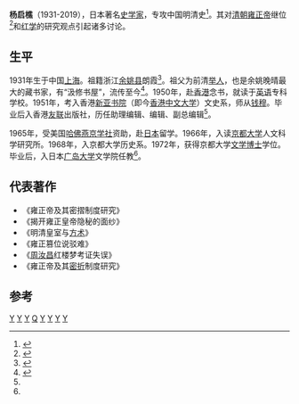 {{expand|time=2015-12-05T14:41:57+00:00}}
'''杨启樵'''（1931-2019），日本著名[[史学家|史学家]]，专攻中国明清史<ref>{{cite web |url=http://www.iqh.net.cn/sort.asp?column_cat_id=305 |title=杨启樵 |publisher=中国人民大学清史研究所 |access-date=2015-12-05 |archive-date=2020-04-18 |archive-url=https://web.archive.org/web/20200418021116/http://www.iqh.net.cn/sort.asp?column_cat_id=305 |dead-url=no }}</ref>。其对[[清朝|清朝]][[雍正帝|雍正帝]]继位<ref>{{cite web |url=http://news.ifeng.com/history/zhongguogudaishi/special/yongzheng/detail_2011_02/13/4651373_2.shtml |title=雍正死因辨伪：真的是曹雪芹与林黛玉合谋毒死？ |publisher=凤凰网 |date=2011年2月13日 |access-date=2015年12月5日 |archive-date=2020年4月18日 |archive-url=https://web.archive.org/web/20200418021119/http://news.ifeng.com/history/zhongguogudaishi/special/yongzheng/detail_2011_02/13/4651373_2.shtml |dead-url=no }}</ref>和[[红学|红学]]的研究观点引起诸多讨论{{Better source|reason=此處原本引用360doc為來源，為不可靠來源|date=2019年5月}}。

==生平==

1931年生于中国[[上海|上海]]。祖籍浙江[[余姚县|余姚县]]朗霞<ref >{{cite web |url=http://www.ocao.yy.gov.cn/art/2015/8/11/art_18324_1871822.html |title=姚籍旅日学者杨启樵教授回乡寻根 |publisher=余姚侨网 |date=2015-08-11 |access-date=2015-12-05 |archive-date=2020-04-18 |archive-url=https://web.archive.org/web/20200418021127/http://www.ocao.yy.gov.cn/art/2015/8/11/art_18324_1871822.html |dead-url=no }}</ref>。祖父为前清[[举人|举人]]，也是余姚晚晴最大的藏书家，有“汲修书屋”，流传至今<ref name="yang">{{cite web |url=http://yynews.cnnb.com.cn/system/2015/08/20/011255629.shtml |title=杨启樵：身在日本的明清史学家 |publisher=余姚新闻 |date=2015年8月20日 |access-date=2015年12月5日 |archive-date=2020年4月18日 |archive-url=https://web.archive.org/web/20200418021130/http://yynews.cnnb.com.cn/system/2015/08/20/011255629.shtml |dead-url=no }}</ref>。1950年，赴[[香港|香港]]念书，就读于[[英语|英语]]专科学校。1951年，考入香港[[新亚书院|新亚书院]]（即今[[香港中文大学|香港中文大学]]）文史系，师从[[钱穆|钱穆]]。毕业后入香港[[友联|友联]]出版社，历任助理编辑、编辑、副总编辑<ref name="yang"/>。

1965年，受美国[[哈佛燕京学社|哈佛燕京学社]]资助，赴[[日本|日本]]留学。1966年，入读[[京都大学|京都大学]]人文科学研究所。1968年，入京都大学历史系。1972年，获得京都大学[[文学博士|文学博士]]学位。毕业后，入日本[[广岛大学|广岛大学]]文学院任教<ref name="yang"/>。

==代表著作==
* 《雍正帝及其密摺制度研究》
* 《揭开雍正皇帝隐秘的面纱》
* 《明清皇室与[[方术|方术]]》
* 《雍正篡位说驳难》
* 《[[周汝昌|周汝昌]]红楼梦考证失误》
* 《雍正帝及其[[密折|密折]]制度研究》

==参考==
{{reflist|2}}

[[Category:余姚人|Y]]
[[Category:日本历史学家|Y]]
[[Category:香港中文大学校友|Y]]
[[Category:双桥杨氏|Q]]
[[Category:宁波裔上海人|Y]]
[[Category:京都大学校友|Y]]
[[Category:香港宁波人|Y]]
[[Category:宁波裔日本人|Y]]